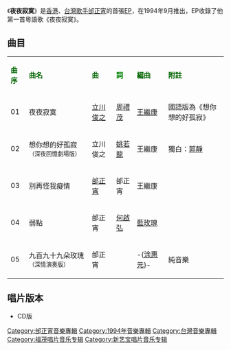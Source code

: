 {{Album infobox | <!-- See Wikipedia:WikiProject_Albums -->
|  Name        = 夜夜寂寞
|  Type        = [[EP|EP]]
|  Artist      = [[邰正宵|邰正宵]]
|  Cover       = 邰正宵 夜夜寂寞.jpg
|  Released    = 1994年9月
|  Recorded    = 1993年-1994年
|  Genre       = [[國語流行音樂|國語流行音樂]]<br />[[粵語流行音樂|粵語流行音樂]]
|  Length      = 24分41秒
|  Label       = [[福茂唱片|福茂唱片]]（台灣）<br />[[新藝寶唱片|新藝寶唱片]]（香港）
|  Number      = 
|  Producer    = [[邰正宵|邰正宵]]
|  Last album  = [[千紙鶴_(邰正宵專輯)|千紙鶴]]<br />（1994年）
|  This album  = '''夜夜寂寞'''<br />（1994年）
|  Next album  = [[重燃愛戀|重燃愛戀]]<br />（1994年）
}}

《'''夜夜寂寞'''》是[[香港|香港]]、[[台灣|台灣]][[歌手|歌手]][[邰正宵|邰正宵]]的首張[[EP|EP]]，在1994年9月推出，EP收錄了他第一首粵語歌《夜夜寂寞》。

== 曲目 ==
{| class="wikitable"
|-
| <font color=darkgreen>'''曲序'''</font> || <font color=darkgreen>'''曲名'''</font> || <font color=darkgreen>'''曲'''</font> || <font color=green>'''詞'''</font> || <font color=darkgreen>'''編曲'''</font> || <font color=darkgreen>'''附註'''</font>
|-
| 01 || 夜夜寂寞 || [[立川俊之|立川俊之]] || [[周禮茂|周禮茂]] || [[王繼康|王繼康]] || 國語版為《想你想的好孤寂》
|-
| 02 || 想你想的好孤寂<small>（深夜回憶劇場版）</small> || 立川俊之 || [[姚若龍|姚若龍]] || 王繼康 || 獨白：[[郭靜_(香港)|郭靜]]
|-
| 03 || 別再怪我癡情 || [[邰正宵|邰正宵]] || 邰正宵 || 王繼康 || 
|-
| 04 || 弱點 || 邰正宵 || [[何啟弘|何啟弘]] || [[藍玫瑰|藍玫瑰]] || 
|-
| 05 || 九百九十九朵玫瑰<small>（深情演奏版）</small> || 邰正宵 ||  || -{[[涂惠元|涂惠元]]}- || 純音樂
|}

== 唱片版本 ==
*CD版

{{邰正宵}}

[[Category:邰正宵音樂專輯|Category:邰正宵音樂專輯]]
[[Category:1994年音樂專輯|Category:1994年音樂專輯]]
[[Category:台灣音樂專輯|Category:台灣音樂專輯]]
[[Category:福茂唱片音乐专辑|Category:福茂唱片音乐专辑]]
[[Category:新艺宝唱片音乐专辑|Category:新艺宝唱片音乐专辑]]